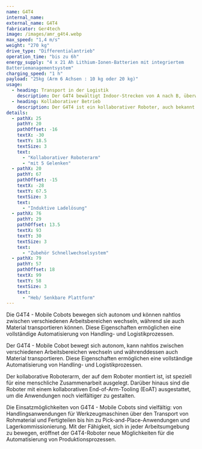 ```yaml
---
name: G4T4
internal_name:
external_name: G4T4
fabricator: Ger4tech
image: /images/amr_g4t4.webp
max_speed: "1,4 m/s"
weight: "270 kg"
drive_type: "Differentialantrieb"
operation_time: "bis zu 6h"
energy_supply: "4 x 21 Ah Lithium-Ionen-Batterien mit integriertem 
Batteriemanagementsystem"
charging_speed: "1 h"
payload: "25kg (Arm 6 Achsen : 10 kg oder 20 kg)"
usage:
  - heading: Transport in der Logistik
    description: Der G4T4 bewältigt Indoor-Strecken von A nach B, überwindet niedrige Schwellen und ermöglicht den Transport von Waren mit einer Belastung von bis zu 25 kg dank seiner Ladefläche.
  - heading: Kollaborativer Betrieb
    description: Der G4T4 ist ein kollaborativer Roboter, auch bekannt als Cobot, der in der Lage ist, in Zusammenarbeit mit Menschen Arbeitsaufgaben zu erledigen. Sein Arm ist mit einem vielseitigen End-of-Arm Tooling ausgestattet, das dank seiner Flexibilität und der Integration verschiedener Sensoren eine breite Palette von Anwendungsmöglichkeiten bietet. Zu diesen Möglichkeiten zählen das Greifen und Montieren von Bauteilen sowie die Erkennung unterschiedlicher Materialien.
details:
  - pathX: 25
    pathY: 20
    pathOffset: -16
    textX: -30
    textY: 18.5
    textSize: 3
    text:
      - "Kollaborativer Roboterarm"
      - "mit 5 Gelenken"
  - pathX: 20
    pathY: 67
    pathOffset: -15
    textX: -28
    textY: 67.5
    textSize: 3
    text:
      - "Induktive Ladelösung"
  - pathX: 76
    pathY: 29
    pathOffset: 13.5
    textX: 93
    textY: 30
    textSize: 3
    text:
      - "Zubehör Schnellwechselsystem"
  - pathX: 79
    pathY: 57
    pathOffset: 18
    textX: 99
    textY: 58
    textSize: 3
    text:
      - "Heb/ Senkbare Plattform"
---
```


Die G4T4 - Mobile Cobots bewegen sich autonom und können nahtlos zwischen verschiedenen Arbeitsbereichen wechseln, während sie auch Material transportieren können. Diese Eigenschaften ermöglichen eine vollständige Automatisierung von Handling- und Logistikprozessen.

Der G4T4 - Mobile Cobot bewegt sich autonom, kann nahtlos zwischen verschiedenen Arbeitsbereichen wechseln und währenddessen auch Material transportieren. Diese Eigenschaften ermöglichen eine vollständige Automatisierung von Handling- und Logistikprozessen.

Der kollaborative Roboterarm, der auf dem Roboter montiert ist, ist speziell für eine menschliche Zusammenarbeit ausgelegt. Darüber hinaus sind die Roboter mit einem kollaborativen End-of-Arm-Tooling (EoAT) ausgestattet, um die Anwendungen noch vielfältiger zu gestalten.

Die Einsatzmöglichkeiten von G4T4 - Mobile Cobots sind vielfältig: von Handlingsanwendungen für Werkzeugmaschinen über den Transport von Rohmaterial und Fertigteilen bis hin zu Pick-and-Place-Anwendungen und Lagerkommissionierung. Mit der Fähigkeit, sich in jeder Arbeitsumgebung zu bewegen, eröffnet der G4T4-Roboter neue Möglichkeiten für die Automatisierung von Produktionsprozessen.
